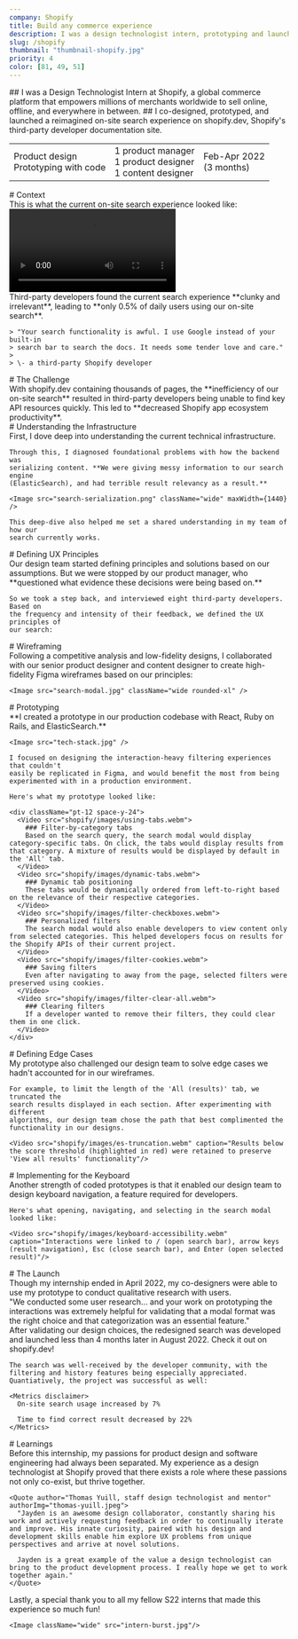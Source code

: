 ```yaml
---
company: Shopify
title: Build any commerce experience
description: I was a design technologist intern, prototyping and launching a redesigned developer documentation search that saved thousands of hours.
slug: /shopify
thumbnail: "thumbnail-shopify.jpg"
priority: 4
color: [81, 49, 51]
---
```


<Intro>
  ## I was a Design Technologist Intern at <AutoLink light to="https://www.shopify.com/">Shopify</AutoLink>, a global commerce platform that empowers millions of merchants worldwide to sell online, offline, and everywhere in between.
  ## I co-designed, prototyped, and launched a reimagined on-site search experience on <AutoLink to="https://shopify.dev/">shopify.dev</AutoLink>, Shopify's third-party developer documentation site.


  <Table>
    <td>
      Product design<br/>
      Prototyping with code
    </td>
    <td>
      1 product manager<br />
      1 product designer<br/>
      1 content designer
    </td>
    <td>
      Feb-Apr 2022<br/>
      (3 months)
    </td>
  </Table>
</Intro>

<section>
  # Context

  <section>
    This is what the current on-site search experience looked like:
    <div className="wide">
      <Video src="shopify/images/current-site.webm" maxWidth={1440} />
    </div>
  </section>

  <section>
    Third-party developers found the current search experience **clunky and
    irrelevant**, leading to **only 0.5% of daily users using our on-site search**.

    > "Your search functionality is awful. I use Google instead of your built-in
    > search bar to search the docs. It needs some tender love and care."
    >
    > \- a third-party Shopify developer
  </section>
</section>

<section>
  # The Challenge

  <section>
    With shopify.dev containing thousands of pages, the **inefficiency of our
    on-site search** resulted in third-party developers being unable to find key API
    resources quickly. This led to **decreased Shopify app ecosystem productivity**.
  </section>
</section>

<section>
  # Understanding the Infrastructure

  <section>
    First, I dove deep into understanding the current technical infrastructure.

    Through this, I diagnosed foundational problems with how the backend was
    serializing content. **We were giving messy information to our search engine
    (ElasticSearch), and had terrible result relevancy as a result.**

    <Image src="search-serialization.png" className="wide" maxWidth={1440} />

    This deep-dive also helped me set a shared understanding in my team of how our
    search currently works.
  </section>
</section>

<section>
  # Defining UX Principles

  <section>
    Our design team started defining principles and solutions based on our
    assumptions. But we were stopped by our product manager, who **questioned what
    evidence these decisions were being based on.**

    So we took a step back, and interviewed eight third-party developers. Based on
    the frequency and intensity of their feedback, we defined the UX principles of
    our search:
  </section>

  <section>
    <NumberedList
      data={[
        {
          title: 'Design search results for scannability',
          description:
            'Currently, developers had to manually parse through cluttered descriptions and breadcrumbs to determine the best search result. Scannable results help developers quickly determine the best option for their use case.',
        },
        {
          title: 'Filtered search for the win',
          description:
            'For a continuously-expanding information site like shopify.dev, providing developers the ability to narrow a large set of results down is critical.',
        },
        {
          title: 'Personalize the experience',
          description:
            'Developers only cared about the one or two APIs used in their work. By saving their filters, our on-site search experience would be more frictionless.',
        },
      ]}
    />
  </section>
</section>

<section>
  # Wireframing

  <section>
    Following a competitive analysis and low-fidelity designs, I collaborated with
    our senior product designer and content designer to create high-fidelity Figma
    wireframes based on our principles:

    <Image src="search-modal.jpg" className="wide rounded-xl" />
  </section>
</section>

<section>
  # Prototyping

  <section>
    **I created a prototype in our production codebase with React, Ruby on Rails,
    and ElasticSearch.**

    <Image src="tech-stack.jpg" />

    I focused on designing the interaction-heavy filtering experiences that couldn't
    easily be replicated in Figma, and would benefit the most from being
    experimented with in a production environment.
    
    Here's what my prototype looked like:

    <div className="pt-12 space-y-24">
      <Video src="shopify/images/using-tabs.webm">
        ### Filter-by-category tabs
        Based on the search query, the search modal would display category-specific tabs. On click, the tabs would display results from that category. A mixture of results would be displayed by default in the 'All' tab.
      </Video>
      <Video src="shopify/images/dynamic-tabs.webm">
        ### Dynamic tab positioning
        These tabs would be dynamically ordered from left-to-right based on the relevance of their respective categories.    
      </Video>
      <Video src="shopify/images/filter-checkboxes.webm">
        ### Personalized filters
        The search modal would also enable developers to view content only from selected categories. This helped developers focus on results for the Shopify APIs of their current project.
      </Video>
      <Video src="shopify/images/filter-cookies.webm">
        ### Saving filters
        Even after navigating to away from the page, selected filters were preserved using cookies.
      </Video>
      <Video src="shopify/images/filter-clear-all.webm">
        ### Clearing filters
        If a developer wanted to remove their filters, they could clear them in one click.
      </Video>
    </div>
  </section>
</section>

<section>
  # Defining Edge Cases

  <section>
    My prototype also challenged our design team to solve edge cases we hadn't
    accounted for in our wireframes. 
    
    For example, to limit the length of the 'All (results)' tab, we truncated the
    search results displayed in each section. After experimenting with different
    algorithms, our design team chose the path that best complimented the
    functionality in our designs.

    <Video src="shopify/images/es-truncation.webm" caption="Results below the score threshold (highlighted in red) were retained to preserve 'View all results' functionality"/>
  </section>
</section>

<section>
  # Implementing for the Keyboard

  <section>
    Another strength of coded prototypes is that it enabled our design team to
    design keyboard navigation, a feature required for developers.

    Here's what opening, navigating, and selecting in the search modal looked like:

    <Video src="shopify/images/keyboard-accessibility.webm" caption="Interactions were linked to / (open search bar), arrow keys (result navigation), Esc (close search bar), and Enter (open selected result)"/>
  </section>
</section>

<section>
  # The Launch

  <section>
    Though my internship ended in April 2022, my co-designers were able to use my prototype to conduct qualitative research with users.
  </section>

  <section>
    <Quote author="Anne Liu, design technologist" authorImg="anne-liu.jpeg">
      "We conducted some user research... and your work on prototyping the interactions was extremely helpful for validating that a modal format was the right choice and that categorization was an essential feature."
    </Quote>
  </section>

  <section>
    After validating our design choices, the redesigned search was developed and launched less than 4 months later in August 2022. <AutoLink to="https://shopify.dev/">Check it out on shopify.dev!</AutoLink>

    The search was well-received by the developer community, with the filtering and history features being especially appreciated. Quantiatively, the project was successful as well:

    <Metrics disclaimer>
      On-site search usage increased by 7%
      
      Time to find correct result decreased by 22%
    </Metrics>
  </section>

  
</section>

<section>
  # Learnings

  <section>
    Before this internship, my passions for product design and software engineering had always been separated. My experience as a design technologist at Shopify proved that there exists a role where these passions not only co-exist, but thrive together.

    <Quote author="Thomas Yuill, staff design technologist and mentor" authorImg="thomas-yuill.jpeg">
      "Jayden is an awesome design collaborator, constantly sharing his work and actively requesting feedback in order to continually iterate and improve. His innate curiosity, paired with his design and development skills enable him explore UX problems from unique perspectives and arrive at novel solutions.

      Jayden is a great example of the value a design technologist can bring to the product development process. I really hope we get to work together again."
    </Quote>
  </section>

  <section>
    <NumberedList
      data={[
        {
          title: "Don't operate on assumptions",
          description:
            'Our team got too excited and made the mistake of defining UX principles before research. Had we not talked to developers, we would’ve not solved their biggest pain points. If I was to do this project again, I would start with research.',
        },
        {
          title: 'Prototyping is so, so rewarding',
          description:
            'It is incredibly empowering to prototype interaction-heavy experiences that would otherwise be impossible to create with traditional design software. The level of clarity it can bring to stakeholder conversations and user testing is unmatched.',
        }
      ]}
    />
  </section>

  <section>
    Lastly, a special thank you to all my fellow S22 interns that made this experience so much fun!

    <Image className="wide" src="intern-burst.jpg"/>
  </section>
</section>